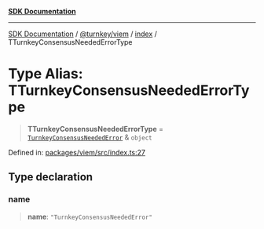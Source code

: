 [**SDK Documentation**](../../../../README.mdx)

***

[SDK Documentation](../../../../packages.mdx) / [@turnkey/viem](../../README.mdx) / [index](../README.mdx) / TTurnkeyConsensusNeededErrorType

# Type Alias: TTurnkeyConsensusNeededErrorType

> **TTurnkeyConsensusNeededErrorType** = [`TurnkeyConsensusNeededError`](../classes/TurnkeyConsensusNeededError.mdx) & `object`

Defined in: [packages/viem/src/index.ts:27](https://github.com/tkhq/sdk/blob/fd49bfe86475c8603b3eb385aa101efa36fa32fc/packages/viem/src/index.ts#L27)

## Type declaration

### name

> **name**: `"TurnkeyConsensusNeededError"`
